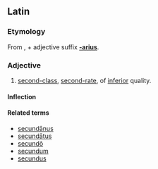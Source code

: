 ==Latin==
===Etymology===
From {{term|secundus||second, following|lang=la}}, + adjective suffix '''[[-arius]]'''.

===Adjective===
{{la-adj-1&2|secundārius|secundaria|secundāria|secundarium|secundārium}}

# [[second-class]], [[second-rate]], of [[inferior]] quality.

====Inflection====
{{la-decl-1&2|secundari|secundāri}}

====Related terms====
* [[secundanus|secundānus]]
* [[secundatus|secundātus]]
* [[secundo#Latin|secundō]]
* [[secundum]]
* [[secundus]]